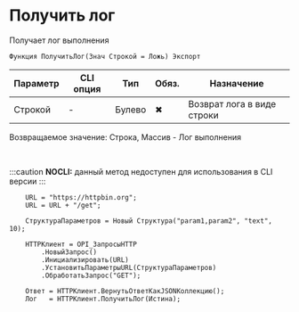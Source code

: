 ﻿---
sidebar_position: 6
---


# Получить лог 
 Получает лог выполнения



`Функция ПолучитьЛог(Знач Строкой = Ложь) Экспорт`

  | Параметр | CLI опция | Тип | Обяз. | Назначение |
  |-|-|-|-|-|
  | Строкой | - | Булево | &#x2716; | Возврат лога в виде строки |

  
  Возвращаемое значение:   Строка, Массив - Лог выполнения

<br/>


:::caution
**NOCLI:** данный метод недоступен для использования в CLI версии
:::
<br/>



```bsl title="Пример использования для 1С:Предприятие/OneScript"
    URL = "https://httpbin.org";
    URL = URL + "/get";

    СтруктураПараметров = Новый Структура("param1,param2", "text", 10);

    HTTPКлиент = OPI_ЗапросыHTTP
        .НовыйЗапрос()
        .Инициализировать(URL)
        .УстановитьПараметрыURL(СтруктураПараметров)
        .ОбработатьЗапрос("GET");

    Ответ = HTTPКлиент.ВернутьОтветКакJSONКоллекцию();
    Лог   = HTTPКлиент.ПолучитьЛог(Истина);
```
    




